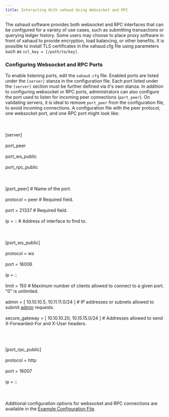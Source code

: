 ```yaml
---
title: Interacting With xahaud Using Websocket and RPC
---
```

The xahaud software provides both websocket and RPC interfaces that can be configured for a variety of use cases, such as submitting transactions or querying ledger history. Some users may choose to place proxy software in front of xahaud to provide encryption, load balancing, or other benefits. It is possible to install TLS certificates in the xahaud.cfg file using parameters such as `ssl_key = [/path/to/key]`.

### Configuring Websocket and RPC Ports
To enable listening ports, edit the `xahaud.cfg` file. Enabled ports are listed under the `[server]` stanza in the configuration file. Each port listed under the `[server]` section must be further defined via it's own stanza. In addition to configuring websocket or RPC ports, administrators can also configure the port used to listen for incoming peer connections (`port_peer`). On validating servers, it is ideal to remove `port_peer` from the configuration file, to avoid incoming connections. A configuration file with the peer protocol, one websocket port, and one RPC port might look like:<br></br><br></br>
[server]<br></br>port_peer<br></br>port_ws_public<br></br>port_rpc_public<br></br><br></br>
[port_peer] # Name of the port.<br></br>
protocol = peer # Required field.<br></br>
port = 21337 # Required field.<br></br>
ip = :: # Address of interface to find to.<br></br>
<br></br>
[port_ws_public]<br></br>
protocol = ws<br></br>
port = 16006<br></br>
ip = ::<br></br>
limit = 150 # Maximum number of clients allowed to connect to a given port. "0" is unlimited.<br></br>
admin = [ 10.10.10.5, 10.11.11.0/24 ] # IP addresses or subnets allowed to submit [admin](../../features/http-websocket-apis/admin-api-methods) requests.<br></br>
secure_gateway = [ 10.10.10.20, 10.15.15.0/24 ] # Addresses allowed to send X-Forwarded-For and X-User headers.<br></br>

<br></br>
[port_rpc_public]<br></br>
protocol = http<br></br>
port = 16007<br></br>
ip = :: <br></br>
<br></br>
Additional configuration options for websocket and RPC connections are available in the [Example Configuration File](https://github.com/Xahau/xahaud/blob/dev/cfg/rippled-example.cfg).
